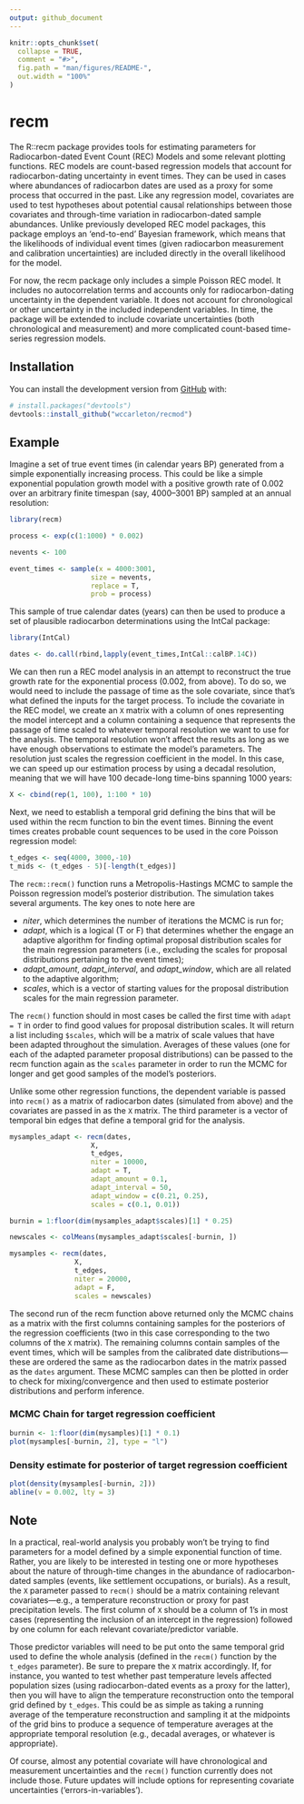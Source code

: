 ```yaml
---
output: github_document
---
```


<!-- README.md is generated from README.Rmd. Please edit that file -->

```r
knitr::opts_chunk$set(
  collapse = TRUE,
  comment = "#>",
  fig.path = "man/figures/README-",
  out.width = "100%"
)
```

# recm

<!-- badges: start -->
<!-- badges: end -->

The R::recm package provides tools for estimating parameters for Radiocarbon-dated Event Count (REC) Models and some relevant plotting functions. REC models are count-based regression models that account for radiocarbon-dating uncertainty in event times. They can be used in cases where abundances of radiocarbon dates are used as a proxy for some process that occurred in the past. Like any regression model, covariates are used to test hypotheses about potential causal relationships between those covariates and through-time variation in radiocarbon-dated sample abundances. Unlike previously developed REC model packages, this package employs an 'end-to-end' Bayesian framework, which means that the likelihoods of individual event times (given radiocarbon measurement and calibration uncertainties) are included directly in the overall likelihood for the model.

For now, the recm package only includes a simple Poisson REC model. It includes no autocorrelation terms and accounts only for radiocarbon-dating uncertainty in the dependent variable. It does not account for chronological or other uncertainty in the included independent variables. In time, the package will be extended to include covariate uncertainties (both chronological and measurement) and more complicated count-based time-series regression models.

## Installation

<!-- not on CRAN yet
You can install the released version of recm from [CRAN](https://CRAN.R-project.org) with:

``` r
install.packages("recm")
```
-->

You can install the development version from [GitHub](https://github.com/) with:

``` r
# install.packages("devtools")
devtools::install_github("wccarleton/recmod")
```
## Example

Imagine a set of true event times (in calendar years BP) generated from a simple exponentially increasing process. This could be like a simple exponential population growth model with a positive growth rate of 0.002 over an arbitrary finite timespan (say, 4000--3001 BP) sampled at an annual resolution:

```r
library(recm)

process <- exp(c(1:1000) * 0.002)

nevents <- 100

event_times <- sample(x = 4000:3001,
                    size = nevents,
                    replace = T,
                    prob = process)
```

This sample of true calendar dates (years) can then be used to produce a set of plausible radiocarbon determinations using the IntCal package:

```r
library(IntCal)

dates <- do.call(rbind,lapply(event_times,IntCal::calBP.14C))
```

We can then run a REC model analysis in an attempt to reconstruct the true growth rate for the exponential process (0.002, from above). To do so, we would need to include the passage of time as the sole covariate, since that's what defined the inputs for the target process. To include the covariate in the REC model, we create an `X` matrix with a column of ones representing the model intercept and a column containing a sequence that represents the passage of time scaled to whatever temporal resolution we want to use for the analysis. The temporal resolution won't affect the results as long as we have enough observations to estimate the model's parameters. The resolution just scales the regression coefficient in the model. In this case, we can speed up our estimation process by using a decadal resolution, meaning that we will have 100 decade-long time-bins spanning 1000 years:

```r
X <- cbind(rep(1, 100), 1:100 * 10)
```

Next, we need to establish a temporal grid defining the bins that will be used within the recm function to bin the event times. Binning the event times creates probable count sequences to be used in the core Poisson regression model:

```r
t_edges <- seq(4000, 3000,-10)
t_mids <- (t_edges - 5)[-length(t_edges)]
```

The `recm::recm()` function runs a Metropolis-Hastings MCMC to sample the Poisson regression model's posterior distribution. The simulation takes several arguments. The key ones to note here are

- *niter*, which determines the number of iterations the MCMC is run for;
- *adapt*, which is a logical (T or F) that determines whether the engage an adaptive algorithm for finding optimal proposal distribution scales for the main regression parameters (i.e., excluding the scales for proposal distributions pertaining to the event times);
- *adapt_amount*, *adapt_interval*, and *adapt_window*, which are all related to the adaptive algorithm;
- *scales*, which is a vector of starting values for the proposal distribution scales for the main regression parameter.

The `recm()` function should in most cases be called the first time with `adapt = T` in order to find good values for proposal distribution scales. It will return a list including `$scales`, which will be a matrix of scale values that have been adapted throughout the simulation. Averages of these values (one for each of the adapted parameter proposal distributions) can be passed to the recm function again as the `scales` parameter in order to run the MCMC for longer and get good samples of the model's posteriors.

Unlike some other regression functions, the dependent variable is passed into `recm()` as a matrix of radiocarbon dates (simulated from above) and the covariates are passed in as the `X` matrix. The third parameter is a vector of temporal bin edges that define a temporal grid for the analysis.

```r
mysamples_adapt <- recm(dates,
                    X,
                    t_edges,
                    niter = 10000,
                    adapt = T,
                    adapt_amount = 0.1,
                    adapt_interval = 50,
                    adapt_window = c(0.21, 0.25),
                    scales = c(0.1, 0.01))

burnin = 1:floor(dim(mysamples_adapt$scales)[1] * 0.25)

newscales <- colMeans(mysamples_adapt$scales[-burnin, ])

mysamples <- recm(dates,
                X,
                t_edges,
                niter = 20000,
                adapt = F,
                scales = newscales)
```

The second run of the recm function above returned only the MCMC chains as a matrix with the first columns containing samples for the posteriors of the regression coefficients (two in this case corresponding to the two columns of the `X` matrix). The remaining columns contain samples of the event times, which will be samples from the calibrated date distributions---these are ordered the same as the radiocarbon dates in the matrix passed as the `dates` argument. These MCMC samples can then be plotted in order to check for mixing/convergence and then used to estimate posterior distributions and perform inference.

### MCMC Chain for target regression coefficient
```r
burnin <- 1:floor(dim(mysamples)[1] * 0.1)
plot(mysamples[-burnin, 2], type = "l")
```

### Density estimate for posterior of target regression coefficient
```r
plot(density(mysamples[-burnin, 2]))
abline(v = 0.002, lty = 3)
```

## Note
In a practical, real-world analysis you probably won't be trying to find parameters for a model defined by a simple exponential function of time. Rather, you are likely to be interested in testing one or more hypotheses about the nature of through-time changes in the abundance of radiocarbon-dated samples (events, like settlement occupations, or burials). As a result, the `X` parameter passed to `recm()` should be a matrix containing relevant covariates---e.g., a temperature reconstruction or proxy for past precipitation levels. The first column of `X` should be a column of 1's in most cases (representing the inclusion of an intercept in the regression) followed by one column for each relevant covariate/predictor variable.

Those predictor variables will need to be put onto the same temporal grid used to define the whole analysis (defined in the `recm()` function by the `t_edges` parameter). Be sure to prepare the `X` matrix accordingly. If, for instance, you wanted to test whether past temperature levels affected population sizes (using radiocarbon-dated events as a proxy for the latter), then you will have to align the temperature reconstruction onto the temporal grid defined by `t_edges`. This could be as simple as taking a running average of the temperature reconstruction and sampling it at the midpoints of the grid bins to produce a sequence of temperature averages at the appropriate temporal resolution (e.g., decadal averages, or whatever is appropriate).

Of course, almost any potential covariate will have chronological and measurement uncertainties and the `recm()` function currently does not include those. Future updates will include options for representing covariate uncertainties ('errors-in-variables').
